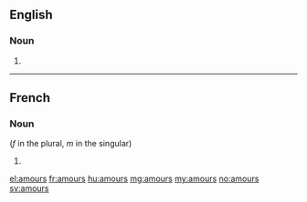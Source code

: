 ==English==

===Noun===
{{head|en}}

# {{plural of|amour}}

----

==French==

===Noun===
{{head|fr}} (''f'' in the plural, ''m'' in the singular)

# {{plural of|amour|lang=fr}}

[[el:amours]]
[[fr:amours]]
[[hu:amours]]
[[mg:amours]]
[[my:amours]]
[[no:amours]]
[[sv:amours]]